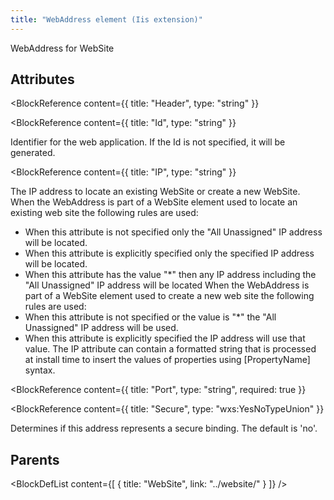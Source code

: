 ```yaml
---
title: "WebAddress element (Iis extension)"
---
```



WebAddress for WebSite


## Attributes

<BlockWrapper>

  <BlockReference
    content={{
      title: "Header",
      type: "string"
    }}
  >
  
  </BlockReference>

  <BlockReference
    content={{
      title: "Id",
      type: "string"
    }}
  >
  Identifier for the web application. If the Id is not specified, it will be generated.
  </BlockReference>

  <BlockReference
    content={{
      title: "IP",
      type: "string"
    }}
  >
  The IP address to locate an existing WebSite or create a new WebSite. When the WebAddress is part of a WebSite element
   used to locate an existing web site the following rules are used:
  - When this attribute is not specified only the "All Unassigned" IP address will be located.
  - When this attribute is explicitly specified only the specified IP address will be located.
  - When this attribute has the value "*" then any IP address including the "All Unassigned" IP address will be located
  When the WebAddress is part of a WebSite element used to create a new web site the following rules are used:
  - When this attribute is not specified or the value is "*" the "All Unassigned" IP address will be used.
  - When this attribute is explicitly specified the IP address will use that value.
  The IP attribute can contain a formatted string that is processed at install time to insert the values of properties using
   [PropertyName] syntax.
  </BlockReference>

  <BlockReference
    content={{
      title: "Port",
      type: "string",
      required: true
    }}
  >
  
  </BlockReference>

  <BlockReference
    content={{
      title: "Secure",
      type: "wxs:YesNoTypeUnion"
    }}
  >
  Determines if this address represents a secure binding. The default is 'no'.
  </BlockReference>

</BlockWrapper>


## Parents

<BlockDefList content={[
    {
      title: "WebSite",
      link: "../website/"
    }
  ]}
/>